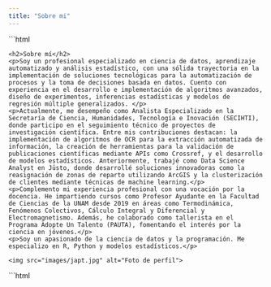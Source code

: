 ```yaml
---
title: "Sobre mi"
---
```


```html
<div class="about-container">
  <div class="about-text">
    <h2>Sobre mí</h2>  
    <p>Soy un profesional especializado en ciencia de datos, aprendizaje automatizado y análisis estadístico, con una sólida trayectoria en la implementación de soluciones tecnológicas para la automatización de procesos y la toma de decisiones basada en datos. Cuento con experiencia en el desarrollo e implementación de algoritmos avanzados, diseño de experimentos, inferencias estadísticas y modelos de regresión múltiple generalizados. </p>
    <p>Actualmente, me desempeño como Analista Especializado en la Secretaría de Ciencia, Humanidades, Tecnología e Inovación (SECIHTI), donde participo en el seguimiento técnico de proyectos de investigación científica. Entre mis contribuciones destacan: la implementación de algoritmos de OCR para la extracción automatizada de información, la creación de herramientas para la validación de publicaciones científicas mediante APIs como Crossref, y el desarrollo de modelos estadísticos. Anteriormente, trabajé como Data Science Analyst en Jüsto, donde desarrollé soluciones innovadoras como la reasignación de zonas de reparto utilizando ArcGIS y la clusterización de clientes mediante técnicas de machine learning.</p>
    <p>Complemento mi experiencia profesional con una vocación por la docencia. He impartiendo cursos como Profesor Ayudante en la Facultad de Ciencias de la UNAM desde 2019 en áreas como Termodinámica, Fenómenos Colectivos, Cálculo Integral y Diferencial y Electromagnetismo. Además, he colaborado como tallerista en el Programa Adopte Un Talento (PAUTA), fomentando el interés por la ciencia en jóvenes.</p>
    <p>Soy un apasionado de la ciencia de datos y la programación. Me especializo en R, Python y modelos estadísticos.</p>
  </div>
  
  <div class="about-image">
    <img src="images/japt.jpg" alt="Foto de perfil">
  </div>

</div>
```html
